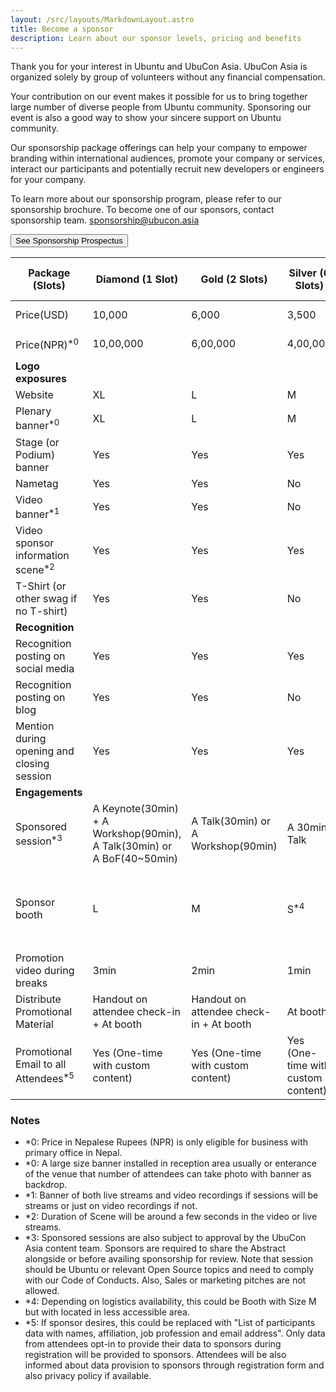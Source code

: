 ```yaml
---
layout: /src/layouts/MarkdownLayout.astro
title: Become a sponsor
description: Learn about our sponsor levels, pricing and benefits
---
```


Thank you for your interest in Ubuntu and UbuCon Asia. UbuCon Asia is organized solely by group of volunteers without any financial compensation.

Your contribution on our event makes it possible for us to bring together large number of diverse people from Ubuntu community. Sponsoring our event is also a good way to show your sincere support on Ubuntu community.

Our sponsorship package offerings can help your company to empower branding within international audiences, promote your company or services, interact our participants and potentially recruit new developers or engineers for your company.

To learn more about our sponsorship program, please refer to our sponsorship brochure. To become one of our sponsors, contact sponsorship team. sponsorship@ubucon.asia


<a href="/ubucon-asia-2025-sponsorship-prospectus.pdf"><button class="p-button">See Sponsorship Prospectus</button></a>

| **Package (Slots)** | Diamond (1 Slot) | Gold (2 Slots) | Silver (6 Slots) | Bronze (Rolling basis) | Supporter (Rolling basis) |
| --- | --- | --- | --- | --- | --- |
| Price(USD) | 10,000  | 6,000 | 3,500 | 1,600 | 500 - 800 |
| Price(NPR)<sup>*0</sup> | 10,00,000  | 6,00,000 | 4,00,000 | 2,00,000 | 70,000 - 1,00,000 |
| **Logo exposures** || |
| Website | XL | L | M | S | S |
| Plenary banner<sup>*0</sup> | XL | L | M | S | XS |
| Stage (or Podium) banner | Yes | Yes | Yes | No | No |
| Nametag | Yes | Yes | No | No | No |
| Video banner<sup>*1</sup> | Yes | Yes | No | No | No |
| Video sponsor information scene<sup>*2</sup> | Yes | Yes | Yes | Yes | Yes |
| T-Shirt (or other swag if no T-shirt) | Yes | Yes | No | No | No |
| **Recognition** || |
| Recognition posting on social media | Yes | Yes | Yes | Yes | Yes |
| Recognition posting on blog | Yes | Yes | No | No | No |
| Mention during opening and closing session | Yes | Yes | Yes | Yes | Yes |
| **Engagements** || |
| Sponsored session<sup>*3</sup> | A Keynote(30min) + A Workshop(90min), A Talk(30min) or A BoF(40~50min) | A Talk(30min) or A Workshop(90min) | A 30min Talk | A Lightning talk(5min) (Limited FCFS) | No |
| Sponsor booth | L | M | S<sup>*4</sup> | S<sup>*4</sup> (500 USD or 30000 NPR<sup>*0</sup> Add-on FCFS) | No |
| Promotion video during breaks | 3min | 2min | 1min | No | No |
| Distribute Promotional Material  | Handout on attendee check-in + At booth | Handout on attendee check-in + At booth | At booth | At booth (If booth allocated) | No |
| Promotional Email to all Attendees<sup>*5</sup> | Yes (One-time with custom content) | Yes (One-time with custom content) | Yes (One-time with custom content) | No | No |

### Notes
- *0: Price in Nepalese Rupees (NPR) is only eligible for business with primary office in Nepal.
- *0: A large size banner installed in reception area usually or enterance of the venue that number of attendees can take photo with banner as backdrop.
- *1: Banner of both live streams and video recordings if sessions will be streams or just on video recordings if not.
- *2: Duration of Scene will be around a few seconds in the video or live streams. 
- *3: Sponsored sessions are also subject to approval by the UbuCon Asia content team. Sponsors are required to share the Abstract alongside or before availing sponsorship for review. Note that session should be Ubuntu or relevant Open Source topics and need to comply with our Code of Conducts. Also, Sales or marketing pitches are not allowed.
- *4: Depending on logistics availability, this could be Booth with Size M but with located in less accessible area.
- *5: If sponsor desires, this could be replaced with "List of participants data with names, affiliation, job profession and email address". Only data from attendees opt-in to provide their data to sponsors during registration will be provided to sponsors. Attendees will be also informed about data provision to sponsors through registration form and also privacy policy if available.